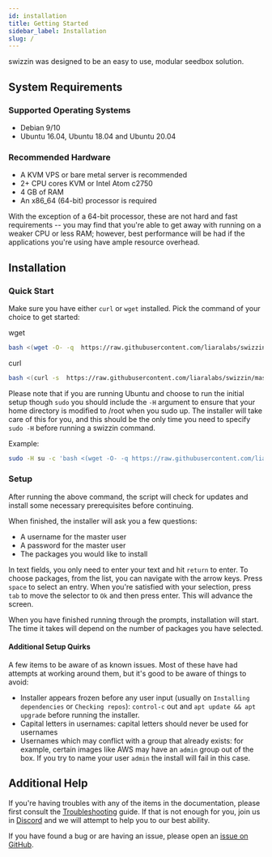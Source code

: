 ```yaml
---
id: installation
title: Getting Started
sidebar_label: Installation
slug: /
---
```


swizzin was designed to be an easy to use, modular seedbox solution.

## System Requirements

### Supported Operating Systems

- Debian 9/10
- Ubuntu 16.04, Ubuntu 18.04 and Ubuntu 20.04

### Recommended Hardware

- A KVM VPS or bare metal server is recommended
- 2+ CPU cores KVM or Intel Atom c2750
- 4 GB of RAM
- An x86_64 (64-bit) processor is required

With the exception of a 64-bit processor, these are not hard and fast requirements -- you may find that you're able to get away with running on a weaker CPU or less RAM; however, best performance will be had if the applications you're using have ample resource overhead.

## Installation

### Quick Start

Make sure you have either `curl` or `wget` installed. Pick the command of your choice to get started:


<InstallCmd />

wget
```bash
bash <(wget -O- -q  https://raw.githubusercontent.com/liaralabs/swizzin/master/setup.sh)
```

curl
```bash
bash <(curl -s  https://raw.githubusercontent.com/liaralabs/swizzin/master/setup.sh)
```

Please note that if you are running Ubuntu and choose to run the initial setup though `sudo` you should include the `-H` argument to ensure that your home directory is modified to /root when you sudo up. The installer will take care of this for you, and this should be the only time you need to specify `sudo -H` before running a swizzin command.

Example:

```bash
sudo -H su -c 'bash <(wget -O- -q https://raw.githubusercontent.com/liaralabs/swizzin/master/setup.sh)'
```

### Setup

After running the above command, the script will check for updates and install some necessary prerequisites before continuing.

When finished, the installer will ask you a few questions:

- A username for the master user
- A password for the master user
- The packages you would like to install

In text fields, you only need to enter your text and hit `return` to enter. To choose packages, from the list, you can navigate with the arrow keys. Press `space` to select an entry. When you're satisfied with your selection, press `tab` to move the selector to `Ok` and then press enter. This will advance the screen.

When you have finished running through the prompts, installation will start. The time it takes will depend on the number of packages you have selected.

#### Additional Setup Quirks

A few items to be aware of as known issues. Most of these have had attempts at working around them, but it's good to be aware of things to avoid:

- Installer appears frozen before any user input (usually on `Installing dependencies` or `Checking repos`): `control-c` out and `apt update && apt upgrade` before running the installer.
- Capital letters in usernames: capital letters should never be used for usernames
- Usernames which may conflict with a group that already exists: for example, certain images like AWS may have an `admin` group out of the box. If you try to name your user `admin` the install will fail in this case.

## Additional Help

If you're having troubles with any of the items in the documentation, please first consult the [Troubleshooting](/guides/troubleshooting) guide. If that is not enough for you, join us in [Discord](https://discord.gg/2esbu2N) and we will attempt to help you to our best ability.

If you have found a bug or are having an issue, please open an [issue on GitHub](https://github.com/liaralabs/swizzin/issues/new/choose).